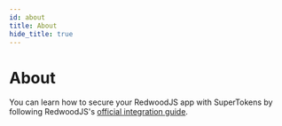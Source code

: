 ```yaml
---
id: about
title: About
hide_title: true
---
```


<!-- COPY DOCS -->
<!-- ./thirdpartyemailpassword/redwood/about.mdx -->

# About

You can learn how to secure your RedwoodJS app with SuperTokens by following RedwoodJS's [official integration guide](https://redwoodjs.com/docs/auth/supertokens).
